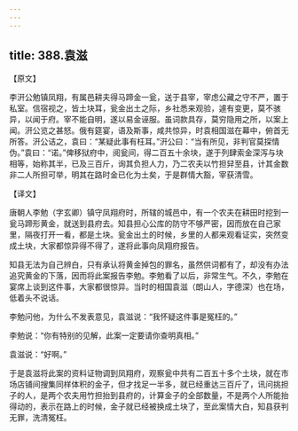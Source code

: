 ```yaml
---
---
---
```

title: 388.袁滋
---



【原文】

李汧公勉镇凤翔，有属邑耕夫得马蹄金一瓮，送于县宰，宰虑公藏之守不严，置于私室。信宿视之，皆土块耳，瓮金出土之际，乡社悉来观验，遽有变更，莫不骇异，以闻于府。宰不能自明，遂以易金诬服。虽词款具存，莫穷隐用之所，以案上闻。汧公览之甚怒。俄有筵宴，语及斯事，咸共惊异，时袁相国滋在幕中，俯首无所答。汧公诘之，袁曰：“某疑此事有枉耳。”汧公曰：“当有所见，非判官莫探情伪。”袁曰：“诺。”俾移狱府中，阅瓮间，得二百五十余块，遂于列肆索金深泻与块相等，始称其半，已及三百斤，询其负担人力，乃二农夫以竹担舁至县，计其金数非二人所担可举，明其在路时金已化为土矣，于是群情大豁，宰获清雪。

【译文】

唐朝人李勉（字玄卿）镇守凤翔府时，所辖的城邑中，有一个农夫在耕田时挖到一瓮马蹄形黄金，就送到县府去。知县担心公库的防守不够严密，因而放在自己家里，隔夜打开一看，都是土块。瓮金出土的时候，乡里的人都来观看证实，突然变成土块，大家都惊异得不得了，遂将此事向凤翔府报告。

知县无法为自己辨白，只有承认将黄金掉包的罪名，虽然供词都有了，却没有办法追究黄金的下落，因而将此案报告李勉。李勉看了以后，非常生气。不久，李勉在宴席上谈到这件事，大家都很惊异。当时的相国袁滋（朗山人，字德深）也在场，低着头不说话。

李勉问他，为什么不发表意见，袁滋说：“我怀疑这件事是冤枉的。”

李勉说：“你有特别的见解，此案一定要请你查明真相。”

袁滋说：“好啊。”

于是袁滋将此案的资料证物调到凤翔府，观察瓮中共有二百五十多个土块，就在市场店铺间搜集同样体积的金子，但才找足一半多，就已经重达三百斤了，讯问挑担子的人，是两个农夫用竹担抬到县府的，计算金子的全部数量，不是两个人所能抬得动的，表示在路上的时候，金子就已经被换成土块了，至此案情大白，知县获判无罪，洗清冤枉。